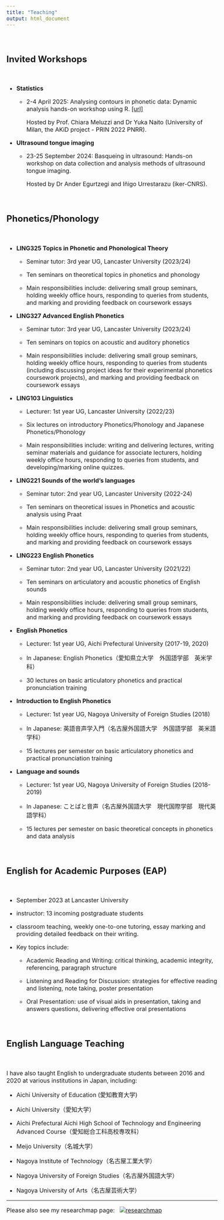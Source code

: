 ```yaml
---
title: "Teaching"
output: html_document
---
```


<style type="text/css">

body, td {
   font-size: 16px;
}
<!-- code.r{ -->
<!--   font-size: 12px; -->
<!-- } -->
<!-- pre { -->
<!--   font-size: 12px -->
<!-- } -->
</style>

<br>

## Invited Workshops

<br>

- **Statistics**

  - 2-4 April 2025: Analysing contours in phonetic data: Dynamic analysis hands-on workshop using R. [[url]](https://site.unibo.it/akid/
en/agenda/analysing-contours-in-phonetic-data-dynamic-analysis-hands-on-workshop-using-r)

      Hosted by Prof. Chiara Meluzzi and Dr Yuka Naito (University of Milan, the AKiD project - PRIN 2022 PNRR). 

- **Ultrasound tongue imaging**

  - 23-25 September 2024: Basqueing in ultrasound: Hands-on workshop on data collection and analysis methods of ultrasound tongue imaging. 

      Hosted by Dr Ander Egurtzegi and Iñigo Urrestarazu (iker-CNRS).

<br>


## Phonetics/Phonology

<br>

- **LING325 Topics in Phonetic and Phonological Theory** 

  - Seminar tutor: 3rd year UG, Lancaster University (2023/24)

  - Ten seminars on theoretical topics in phonetics and phonology
  
  - Main responsibilities include: delivering small group seminars, holding weekly office hours, responding to queries from students, and marking and providing feedback on coursework essays

- **LING327 Advanced English Phonetics** 

  - Seminar tutor: 3rd year UG, Lancaster University (2023/24)

  - Ten seminars on topics on acoustic and auditory phonetics
  
  - Main responsibilities include: delivering small group seminars, holding weekly office hours, responding to queries from students (including discussing project ideas for their experimental phonetics coursework projects), and marking and providing feedback on coursework essays

- **LING103 Linguistics** 

  - Lecturer: 1st year UG, Lancaster University (2022/23)

  - Six lectures on introductory Phonetics/Phonology and Japanese Phonetics/Phonology
  
  - Main responsibilities include: writing and delivering lectures, writing seminar materials and guidance for associate lecturers, holding weekly office hours, responding to queries from students, and developing/marking online quizzes. 

- **LING221 Sounds of the world's languages** 

  - Seminar tutor: 2nd year UG, Lancaster University (2022-24)

  - Ten seminars on theoretical issues in Phonetics and acoustic analysis using Praat
  
  - Main responsibilities include: delivering small group seminars, holding weekly office hours, responding to queries from students, and marking and providing feedback on coursework essays

- **LING223 English Phonetics** 

  - Seminar tutor: 2nd year UG, Lancaster University (2021/22)

  - Ten seminars on articulatory and acoustic phonetics of English sounds
  
  - Main responsibilities include: delivering small group seminars, holding weekly office hours, responding to queries from students, and marking and providing feedback on coursework essays

- **English Phonetics** 

  - Lecturer: 1st year UG, Aichi Prefectural University (2017-19, 2020)

  - In Japanese: English Phonetics（愛知県立大学　外国語学部　英米学科）
  
  - 30 lectures on basic articulatory phonetics and practical pronunciation training

- **Introduction to English Phonetics** 

  - Lecturer: 1st year UG, Nagoya University of Foreign Studies (2018)

  - In Japanese: 英語音声学入門（名古屋外国語大学　外国語学部　英米語学科）
  
  - 15 lectures per semester on basic articulatory phonetics and practical pronunciation training

- **Language and sounds** 

  - Lecturer: 1st year UG, Nagoya University of Foreign Studies (2018-2019)

  - In Japanese: ことばと音声（名古屋外国語大学　現代国際学部　現代英語学科）

  - 15 lectures per semester on basic theoretical concepts in phonetics and data analysis

<br>

## English for Academic Purposes (EAP)

<br>

  - September 2023 at Lancaster University

  - instructor: 13 incoming postgraduate students
  
  - classroom teaching, weekly one-to-one tutoring, essay marking and providing detailed feedback on their writing. 
  
  - Key topics include:

    - Academic Reading and Writing: critical thinking, academic integrity, referencing, paragraph structure
  
    - Listening and Reading for Discussion: strategies for effective reading and listening, note taking, poster presentation
  
    - Oral Presentation: use of visual aids in presentation, taking and answers questions, delivering effective oral presentations

<br>

## English Language Teaching

<br>

I have also taught English to undergraduate students between 2016 and 2020 at various institutions in Japan, including:

  - Aichi University of Education (愛知教育大学)
  
  - Aichi University（愛知大学）
  
  - Aichi Prefectural Aichi High School of Technology and Engineering Advanced Course（愛知総合工科高校専攻科）
  
  - Meijo University（名城大学）
  
  - Nagoya Institute of Technology（名古屋工業大学）
  
  - Nagoya University of Foreign Studies（名古屋外国語大学）
  
  - Nagoya University of Arts（名古屋芸術大学）


-----

Please also see my researchmap page: &nbsp; <a href='https://researchmap.jp/takayukinagamine' target='_blank'><img title='researchmap' alt='researchmap' src='https://researchmap.jp/outline/img/researchmap130.gif' border="0"/></a>  


  